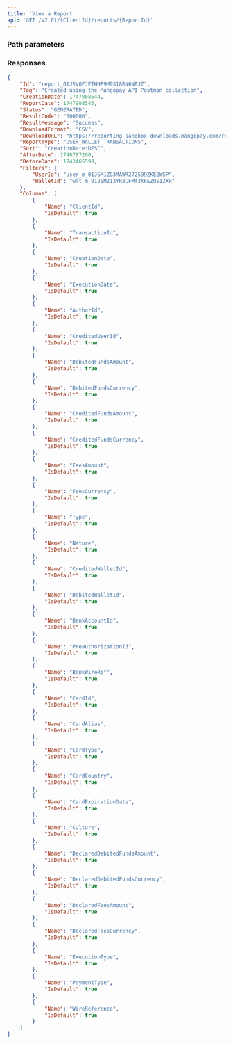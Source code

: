 ```yaml
---
title: 'View a Report'  
api: 'GET /v2.01/{ClientId}/reports/{ReportId}'  
---
```




### Path parameters  

<ReportId />  

### Responses  

<AccordionGroup><Accordion title="200">  

<IdResponse />  

<CreationDateResponse />  

<Tag3Response />  

<ReportDateResponse />  

<Status4Response />  

<DownloadFormatResponse />  

<DownloadURLResponse />  

<CallbackURLResponse />  

<ReportTypeResponse />  

<SortResponse />  

<PreviewResponse />  

<FiltersResponse />  

<ColumnsResponse />  

<ResultCode2Response />  

<ResultMessageResponse /></Accordion></AccordionGroup>  

<ResponseExample>  

```json 200 - User wallet transactions
{
    "Id": "report_01JVVQFJETHHP9M9S18RN6N8JZ",
    "Tag": "Created using the Mangopay API Postman collection",
    "CreationDate": 1747908544,
    "ReportDate": 1747908545,
    "Status": "GENERATED",
    "ResultCode": "000000",
    "ResultMessage": "Success",
    "DownloadFormat": "CSV",
    "DownloadURL": "https://reporting-sandbox-downloads.mangopay.com/reporting/user-wallet-transactions-b87d078d-ec6a-41aa-8719-4dc86f341e60-user-id-user_m_01JSM1ZG3MAWR272S99ZKE2WSP-wallet-id-wlt_m_01JSM21JYR8CFM43XREZQS1ZXH.csv?Policy=eyJTdGF0ZW1lbnQiOiBbeyJSZXNvdXJjZSI6IioiLCJDb25kaXRpb24iOnsiRGF0ZUxlc3NUaGFuIjp7IkFXUzpFcG9jaFRpbWUiOjE3NTA1NTA0MDB9fX1dfQ__&Signature=TkzN3liwlGu4kLWNWZ2-FRWzwvzYNK2jQAgOmm6MBSl6qiSYOamgGGy~aNCTOWM8sBDgVCveau7W9rqxNajXsJKoVfJbNZYNyDnJlYZt24KMiq0SeBIQ0nLTukr1q-eYOpB7cjVikGetikKNldNUeDYdB3-dqIHUecNpBvRkw9Zoa72cfheznwsrA3XwuHcWpwHdcFHXpz89OD10Fbr75mRKrIqmzb5ecGFRXDjmtBl3UD~iFXyPusDV8UiBAuM6bRinHTenq9Mff4j1~MgTjmSnG7ZSwKsxHG50CJ-G5hhiWtAPgptbwck~2C7Lv7L1Hk1h7u59ZPI0IOh8cXMSKA__&Key-Pair-Id=K16WIKTSLTS2C2",
    "ReportType": "USER_WALLET_TRANSACTIONS",
    "Sort": "CreationDate:DESC",
    "AfterDate": 1740787200,
    "BeforeDate": 1743465599,
    "Filters": {
        "UserId": "user_m_01JSM1ZG3MAWR272S99ZKE2WSP",
        "WalletId": "wlt_m_01JSM21JYR8CFM43XREZQS1ZXH"
    },
    "Columns": [
        {
            "Name": "ClientId",
            "IsDefault": true
        },
        {
            "Name": "TransactionId",
            "IsDefault": true
        },
        {
            "Name": "CreationDate",
            "IsDefault": true
        },
        {
            "Name": "ExecutionDate",
            "IsDefault": true
        },
        {
            "Name": "AuthorId",
            "IsDefault": true
        },
        {
            "Name": "CreditedUserId",
            "IsDefault": true
        },
        {
            "Name": "DebitedFundsAmount",
            "IsDefault": true
        },
        {
            "Name": "DebitedFundsCurrency",
            "IsDefault": true
        },
        {
            "Name": "CreditedFundsAmount",
            "IsDefault": true
        },
        {
            "Name": "CreditedFundsCurrency",
            "IsDefault": true
        },
        {
            "Name": "FeesAmount",
            "IsDefault": true
        },
        {
            "Name": "FeesCurrency",
            "IsDefault": true
        },
        {
            "Name": "Type",
            "IsDefault": true
        },
        {
            "Name": "Nature",
            "IsDefault": true
        },
        {
            "Name": "CreditedWalletId",
            "IsDefault": true
        },
        {
            "Name": "DebitedWalletId",
            "IsDefault": true
        },
        {
            "Name": "BankAccountId",
            "IsDefault": true
        },
        {
            "Name": "PreauthorizationId",
            "IsDefault": true
        },
        {
            "Name": "BankWireRef",
            "IsDefault": true
        },
        {
            "Name": "CardId",
            "IsDefault": true
        },
        {
            "Name": "CardAlias",
            "IsDefault": true
        },
        {
            "Name": "CardType",
            "IsDefault": true
        },
        {
            "Name": "CardCountry",
            "IsDefault": true
        },
        {
            "Name": "CardExpirationDate",
            "IsDefault": true
        },
        {
            "Name": "Culture",
            "IsDefault": true
        },
        {
            "Name": "DeclaredDebitedFundsAmount",
            "IsDefault": true
        },
        {
            "Name": "DeclaredDebitedFundsCurrency",
            "IsDefault": true
        },
        {
            "Name": "DeclaredFeesAmount",
            "IsDefault": true
        },
        {
            "Name": "DeclaredFeesCurrency",
            "IsDefault": true
        },
        {
            "Name": "ExecutionType",
            "IsDefault": true
        },
        {
            "Name": "PaymentType",
            "IsDefault": true
        },
        {
            "Name": "WireReference",
            "IsDefault": true
        }
    ]
}
```
</ResponseExample>  

<RequestExample>  
  <PhpViewReport />
  <NodeViewReport />
  <RubyViewReport />
  <ViewReportPython />
  <NetViewReport />
</RequestExample>